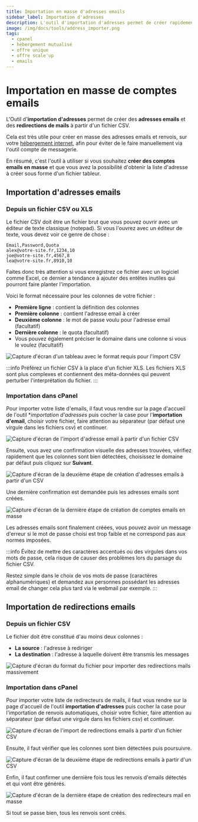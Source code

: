 ```yaml
---
title: Importation en masse d'adresses emails
sidebar_label: Importation d'adresses
description: L'outil d'importation d'adresses permet de créer rapidement des comptes emails à partir d'un fichier CSV contenant la liste des comptes à créer.
image: /img/docs/tools/address_importer.png
tags:
  - cpanel
  - hébergement mutualisé
  - offre unique
  - offre scale'up
  - emails
---
```


# Importation en masse de comptes emails

L'Outil d'**importation d'adresses** permet de créer des **adresses emails** et des **redirections de mails** à partir
d'un fichier CSV.

Cela est très utile pour créer en masse des adresses emails et renvois, sur votre
[hébergement internet](https://www.o2switch.fr/hebergement-illimite/), afin pour éviter de le faire manuellement via
l'outil compte de messagerie.

En résumé, c'est l'outil à utiliser si vous souhaitez **créer des comptes emails en masse** et que vous avez la
possibilité d'obtenir la liste d'adresse à créer sous forme d'un fichier tableur.

<PreviewToolCard tool='address_importer' />

## Importation d'adresses emails

### Depuis un fichier CSV ou XLS

Le fichier CSV doit être un fichier brut que vous pouvez ouvrir avec un éditeur de texte classique (notepad).
Si vous l'ouvrez avec un éditeur de texte, vous devez voir ce genre de chose :

```csv title="import.csv"
Email,Password,Quota
alex@votre-site.fr,1234,10
joe@votre-site.fr,4567,8
lea@votre-site.fr,8910,10
```

Faites donc très attention si vous enregistrez ce fichier avec un logiciel comme Excel, ce dernier a tendance à ajouter
des entêtes inutiles qui pourront faire planter l'importation.

Voici le format nécessaire pour les colonnes de votre fichier :
  * **Première ligne**  : contient la définition des colonnes
  * **Première colonne** : contient l'adresse email à créer
  * **Deuxième colonne** : le mot de passe voulu pour l'adresse email (facultatif)
  * **Dernière colonne** : le quota (facultatif)
  * Vous pouvez également préciser le domaine dans une colonne si vous le voulez (facultatif)

<Image
    src="/img/docs/cpanel/emails/cpanel-import-csv.png"
    title="Exemple de formatage pour l'import CSV"
    caption="Exemple de format pour l'import CSV"
    alt="Capture d'écran d'un tableau avec le format requis pour l'import CSV"
/>

:::info
Préférez un fichier CSV à la place d'un fichier XLS. Les fichiers XLS sont plus complexes et contiennent des
méta-données qui peuvent perturber l'interprétation du fichier.
:::

### Importation dans cPanel

Pour importer votre liste d'emails, il faut vous rendre sur la page d'accueil de l'outil **importation d'adresses* puis
cocher la case pour l'**importation d'email**, choisir votre fichier, faire attention au séparateur
(par défaut une virgule dans les fichiers csv) et continuer.

<Image
    src="/img/docs/cpanel/emails/import-email-csv.png"
    title="Créer des adresses emails à partir d'un fichier CSV"
    caption="Création d'adresses emails à partir d'un fichier CSV"
    alt="Capture d'écran de l'import d'adresse email à partir d'un fichier CSV"
/>

Ensuite, vous avez une confirmation visuelle des adresses trouvées, vérifiez rapidement que les colonnes sont
bien détectées, choisissez le domaine par défaut puis cliquez sur **Suivant**.

<Image
    src="/img/docs/cpanel/emails/import-adresse-email-csv.png"
    title="Deuxième étape de l'import d'adresse email"
    caption="Deuxième étape de la création d'adresse email depuis un fichier CSV"
    alt="Capture d'écran de la deuxième étape de création d'adresses emails à partir d'un CSV"
/>

Une dernière confirmation est demandée puis les adresses emails sont créées.

<Image
    src="/img/docs/cpanel/emails/creation-massive-adresse-email.png"
    title="Confirmation avant la création des comptes"
    caption="Dernières confirmations avant la création des comptes emails"
    alt="Capture d'écran de la dernière étape de création de comptes emails en masse"
/>

Les adresses emails sont finalement créées, vous pouvez avoir un message d'erreur si le mot de passe choisi
est trop faible et ne correspond pas aux normes imposées.

:::info
Évitez de mettre des caractères accentués ou des virgules dans vos mots de passe, cela risque de causer des
problèmes lors du parsage du fichier CSV.

Restez simple dans le choix de vos mots de passe (caractères alphanumériques) et demandez aux personnes possédant
les adresses email de changer cela plus tard via le webmail par exemple.
:::

## Importation de redirections emails

### Depuis un fichier CSV

Le fichier doit être constitué d'au moins deux colonnes :
  * **La source** : l'adresse à rediriger
  * **La destination** : l'adresse à laquelle doivent être transmis les messages

<Image
    src="/img/docs/cpanel/emails/cpanel-import-redirection-email.png"
    title="Format du fichier pour l'import de redirection email"
    caption="Format du fichier CSV pour l'import des redirections emails"
    alt="Capture d'écran du format du fichier pour importer des redirections mails massivement"
/>

### Importation dans cPanel

Pour importer votre liste de redirecteurs de mails, il faut vous rendre sur la page d'accueil de l'outil
**importation d'adresses** puis cocher la case pour l'importation de renvois automatiques, choisir votre fichier,
faire attention au séparateur (par défaut une virgule dans les fichiers csv) et continuer.

<Image
    src="/img/docs/cpanel/emails/import-redirection-email.png"
    title="Créer des redirections emails à partir d'un fichier CSV"
    caption="Création de redirections emails à partir d'un fichier CSV"
    alt="Capture d'écran de l'import de redirections emails à partir d'un fichier CSV"
/>

Ensuite, il faut vérifier que les colonnes sont bien détectées puis poursuivre.

<Image
    src="/img/docs/cpanel/emails/importation-redirection-mail-csv.png"
    title="Deuxième étape de l'import de redirection de mail"
    caption="Deuxième étape de la création de redirecteur mail depuis un fichier CSV"
    alt="Capture d'écran de la deuxième étape de redirections emails à partir d'un CSV"
/>

Enfin, il faut confirmer une dernière fois tous les renvois d'emails détectés et qui vont être générés.

<Image
    src="/img/docs/cpanel/emails/import-csv-redirecteur-mail.png"
    title="Confirmation avant la création des redirections mail"
    caption="Dernières confirmations avant la création des redirecteur"
    alt="Capture d'écran de la dernière étape de création des redirecteurs mail en masse"
/>

Si tout se passe bien, tous les renvois sont créés.

